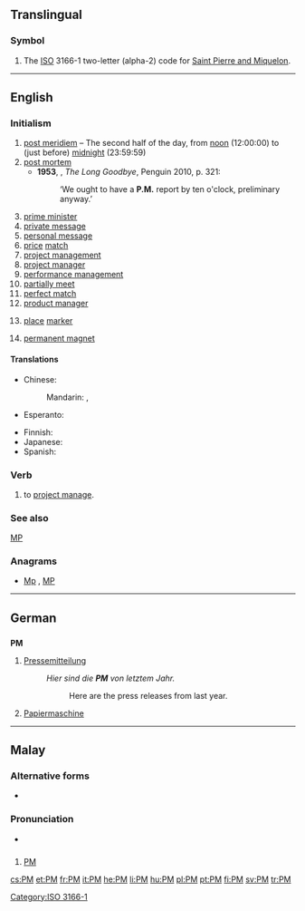 {{also|Pm}}
==Translingual==

===Symbol===
{{head|mul|symbol}}

# The [[ISO]] 3166-1 two-letter (alpha-2) code for [[Saint Pierre and Miquelon]].

[[Category:ISO 3166-1]]

----

==English==

===Initialism===
{{en-initialism}}

# [[post meridiem]] – The second half of the day, from [[noon]] (12:00:00) to (just before) [[midnight]] (23:59:59)
# [[post mortem]]
#*'''1953''', {{w|Raymond Chandler}}, ''The Long Goodbye'', Penguin 2010, p. 321:
#*:‘We ought to have a '''P.M.''' report by ten o'clock, preliminary anyway.’
# [[prime minister|prime minister]]
# [[w:private message|private message]]
# [[w:personal message|personal message]]
# [[price]] [[match]]
# [[project management]]
# [[project manager]]
# [[performance management]]
# [[partially meet]]
# [[perfect match]]
# [[w:product manager|product manager]]
# {{context|knitting|lang=en}} [[place]] [[marker]]
# {{context|electronics|lang=en}} [[permanent magnet]]

====Translations====
{{trans-top|after 12:00:00}}
* Chinese:
*: Mandarin: {{qualifier|afternoon}} {{t+|cmn|下午|tr=xiàwǔ|sc=Hani}}, {{qualifier|evening, night}} {{t+|cmn|晚上|tr=wǎnshang|sc=Hani}}
* Esperanto: {{t|eo|p.t.m.}}
{{trans-mid}}
* Finnish: {{t|fi|ip}}
* Japanese: {{t|ja|午後|tr=[[ごご]], gogo}}
* Spanish: {{t|es|PM}}
{{trans-bottom}}

===Verb===
{{en-verb}}
# to [[project manage]].

===See also===
[[MP]]

===Anagrams===
* [[Mp#English|Mp]] , [[MP#English|MP]]

----

==German==

==={{initialism-old|de}}===
'''PM'''

# [[Pressemitteilung]]
#: ''Hier sind die '''PM''' von letztem Jahr.''
#:: Here are the press releases from last year.
# [[Papiermaschine]]

----

==Malay==

===Alternative forms===
* {{l|ms|Perdana Menteri}}

===Pronunciation===
* {{IPA|/pi ɛm/|lang=ms}}

==={{initialism-old|ms}}===
{{head|ms|initialism|head=[[Perdana Menteri|PM]]}}

# [[#English|PM]] {{gloss|Prime Minister}}

[[cs:PM]]
[[et:PM]]
[[fr:PM]]
[[it:PM]]
[[he:PM]]
[[li:PM]]
[[hu:PM]]
[[pl:PM]]
[[pt:PM]]
[[fi:PM]]
[[sv:PM]]
[[tr:PM]]